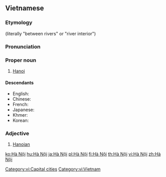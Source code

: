 {{also|Hanoi|Hanói|Hanoï}}
==Vietnamese==
{{wikipedia|lang=vi}}

===Etymology===
{{vi-etym-sino|河內}} (literally "between rivers" or "river interior")

===Pronunciation===
{{vi-IPA}}

===Proper noun===
{{vi-proper noun|head=[[Hà]] [[nội|Nội]]}}

# [[Hanoi]]

====Descendants====
* English: {{l|en|Hanoi}}
* Chinese: {{zh-l|河內}}
* French: {{l|fr|Hanoï}}
* Japanese: {{ja-l|ハノイ}}
* Khmer: {{l|km|ហានូយ}}
* Korean: {{ko-l|하노이}}

===Adjective===
{{vi-adj|head=[[Hà]] [[nội|Nội]]}}

# [[Hanoian]]

[[Category:vi:Capital cities]]
[[Category:vi:Vietnam]]

[[ko:Hà Nội]]
[[hu:Hà Nội]]
[[ja:Hà Nội]]
[[pl:Hà Nội]]
[[fi:Hà Nội]]
[[th:Hà Nội]]
[[vi:Hà Nội]]
[[zh:Hà Nội]]
